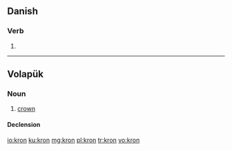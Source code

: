 ==Danish==

===Verb===
{{head|da|verb form}}

# {{form of|imperative|krone|lang=da}}

----

==Volapük==

===Noun===
{{vo-noun}}
 
# [[crown]]

====Declension====
{{vo-decl-noun}}

[[io:kron]]
[[ku:kron]]
[[mg:kron]]
[[pl:kron]]
[[tr:kron]]
[[vo:kron]]
